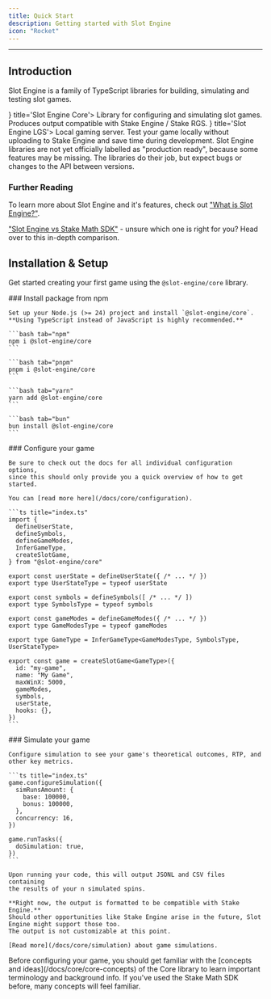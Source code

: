 ```yaml
---
title: Quick Start
description: Getting started with Slot Engine
icon: "Rocket"
---
```


---

## Introduction

Slot Engine is a family of TypeScript libraries for building, simulating and testing slot games.

<Cards>
  <Card icon={<CircuitBoard className="text-blue-300" />} title='Slot Engine Core'>
  Library for configuring and simulating slot games. Produces output compatible with Stake Engine / Stake RGS.
  </Card>
  <Card icon={<Server className="text-blue-300" />} title='Slot Engine LGS'>
  Local gaming server. Test your game locally without uploading to Stake Engine and save time during development.
  </Card>
</Cards>

<Callout title="Work in progress / Beta" type="warning">
  Slot Engine libraries are not yet officially labelled as "production ready", because some features may be missing.
  The libraries do their job, but expect bugs or changes to the API between versions.
</Callout>

### Further Reading

To learn more about Slot Engine and it's features, check out ["What is Slot Engine?"](/docs/core/what-is-slot-engine).

["Slot Engine vs Stake Math SDK"](/docs/core/slot-engine-vs-stake-math-sdk) - unsure which one is right for you?
Head over to this in-depth comparison.

## Installation & Setup

Get started creating your first game using the `@slot-engine/core` library.

<Steps>
  <Step>
    ### Install package from npm

    Set up your Node.js (>= 24) project and install `@slot-engine/core`. **Using TypeScript instead of JavaScript is highly recommended.**

    ```bash tab="npm"
    npm i @slot-engine/core
    ```

    ```bash tab="pnpm"
    pnpm i @slot-engine/core
    ```

    ```bash tab="yarn"
    yarn add @slot-engine/core
    ```

    ```bash tab="bun"
    bun install @slot-engine/core
    ```
  </Step>
  <Step>
    ### Configure your game

    Be sure to check out the docs for all individual configuration options,
    since this should only provide you a quick overview of how to get started.

    You can [read more here](/docs/core/configuration).

    ```ts title="index.ts"
    import {
      defineUserState,
      defineSymbols,
      defineGameModes,
      InferGameType,
      createSlotGame,
    } from "@slot-engine/core"

    export const userState = defineUserState({ /* ... */ })
    export type UserStateType = typeof userState

    export const symbols = defineSymbols([ /* ... */ ])
    export type SymbolsType = typeof symbols

    export const gameModes = defineGameModes({ /* ... */ })
    export type GameModesType = typeof gameModes

    export type GameType = InferGameType<GameModesType, SymbolsType, UserStateType>

    export const game = createSlotGame<GameType>({
      id: "my-game",
      name: "My Game",
      maxWinX: 5000,
      gameModes,
      symbols,
      userState,
      hooks: {},
    })
    ```
  </Step>
  <Step>
    ### Simulate your game

    Configure simulation to see your game's theoretical outcomes, RTP, and other key metrics.

    ```ts title="index.ts"
    game.configureSimulation({
      simRunsAmount: {
        base: 100000,
        bonus: 100000,
      },
      concurrency: 16,
    })

    game.runTasks({
      doSimulation: true,
    })
    ```

    Upon running your code, this will output JSONL and CSV files containing
    the results of your n simulated spins.

    **Right now, the output is formatted to be compatible with Stake Engine.**
    Should other opportunities like Stake Engine arise in the future, Slot Engine might support those too.
    The output is not customizable at this point.

    [Read more](/docs/core/simulation) about game simulations.
  </Step>
</Steps>

<Callout title="Good to know">
  Before configuring your game, you should get familiar with the [concepts and ideas](/docs/core/core-concepts) of the Core library
  to learn important terminology and background info. If you've used the Stake Math SDK before,
  many concepts will feel familiar.
</Callout>
